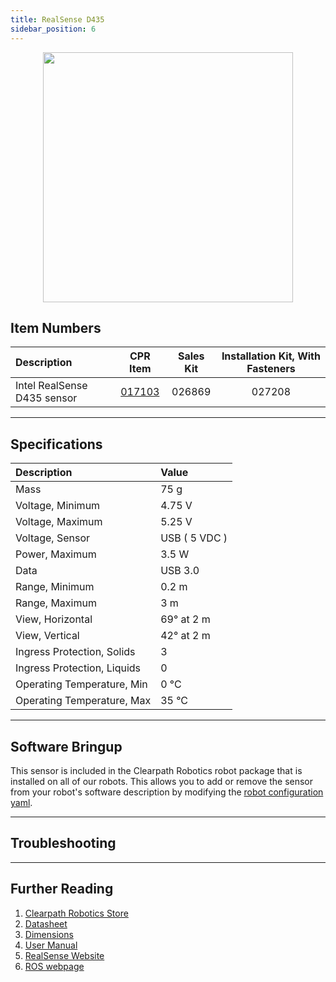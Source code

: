 ```yaml
---
title: RealSense D435
sidebar_position: 6
---
```



<center>
  <img
    src="/img/sensor_images/sensor_realsense_d435_1.jpg"
    width="400"
  />
</center>

## Item Numbers

| Description                 |                         CPR Item                         | Sales Kit | Installation Kit, With Fasteners |
| :-------------------------- | :------------------------------------------------------: | :-------: | :------------------------------: |
| Intel RealSense D435 sensor | [017103](/assets/pdf/clearpath_robotics_017103-TDS1.pdf) |  026869   |              027208              |

---

## Specifications

| Description                 | Value         |
| :-------------------------- | :------------ |
| Mass                        | 75 g          |
| Voltage, Minimum            | 4.75 V        |
| Voltage, Maximum            | 5.25 V        |
| Voltage, Sensor             | USB ( 5 VDC ) |
| Power, Maximum              | 3.5 W         |
| Data                        | USB 3.0       |
| Range, Minimum              | 0.2 m         |
| Range, Maximum              | 3 m           |
| View, Horizontal            | 69° at 2 m    |
| View, Vertical              | 42° at 2 m    |
| Ingress Protection, Solids  | 3             |
| Ingress Protection, Liquids | 0             |
| Operating Temperature, Min  | 0 °C          |
| Operating Temperature, Max  | 35 °C         |

---

## Software Bringup

This sensor is included in the Clearpath Robotics robot package that is installed on all of our robots.
This allows you to add or remove the sensor from your robot's software description by modifying the [robot configuration yaml](../../../../ros/config/yaml.mdx#cameras).

---

## Troubleshooting

<Support />

---

## Further Reading

1.  [Clearpath Robotics Store](https://store.clearpathrobotics.com/collections/vision/products/intel-realsense-d435)
2.  [Datasheet](/assets/pdf/clearpath_robotics_017103-TDS1.pdf)
3.  [Dimensions](/assets/pdf/clearpath_robotics_017103-TDS3.pdf)
4.  [User Manual](/assets/pdf/clearpath_robotics_017103-TDS2.pdf)
5.  [RealSense Website](https://www.intelrealsense.com/depth-camera-d435/)
6.  [ROS webpage](http://wiki.ros.org/RealSense)
